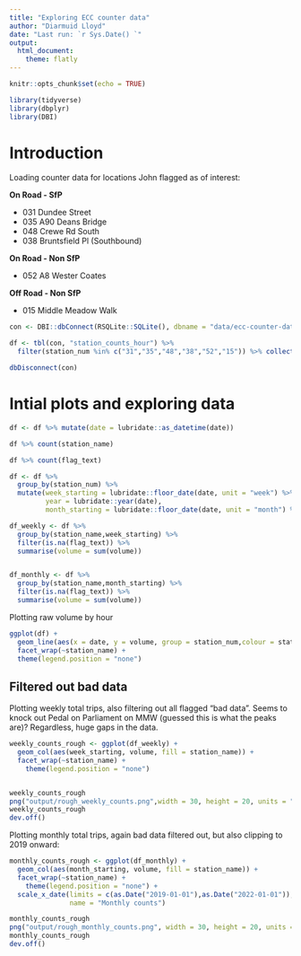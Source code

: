 ```yaml
---
title: "Exploring ECC counter data"
author: "Diarmuid Lloyd"
date: "Last run: `r Sys.Date() `"
output: 
  html_document:
    theme: flatly
---
```


```r
knitr::opts_chunk$set(echo = TRUE)

library(tidyverse)
library(dbplyr)
library(DBI)

```

# Introduction

Loading counter data for locations John flagged as of interest:

**On Road - SfP**

* 031 Dundee Street
* 035 A90 Deans Bridge
* 048 Crewe Rd South
* 038 Bruntsfield Pl (Southbound)

**On Road - Non SfP**

* 052 A8 Wester Coates

**Off Road - Non SfP**

* 015 Middle Meadow Walk

```r
con <- DBI::dbConnect(RSQLite::SQLite(), dbname = "data/ecc-counter-database-output.sqlite")

df <- tbl(con, "station_counts_hour") %>% 
  filter(station_num %in% c("31","35","48","38","52","15")) %>% collect()

dbDisconnect(con)

```

# Intial plots and exploring data

```r

df <- df %>% mutate(date = lubridate::as_datetime(date))

df %>% count(station_name)

df %>% count(flag_text)

df <- df %>% 
  group_by(station_num) %>% 
  mutate(week_starting = lubridate::floor_date(date, unit = "week") %>% as.Date(),
         year = lubridate::year(date),
         month_starting = lubridate::floor_date(date, unit = "month") %>% as.Date())

df_weekly <- df %>% 
  group_by(station_name,week_starting) %>% 
  filter(is.na(flag_text)) %>% 
  summarise(volume = sum(volume))


df_monthly <- df %>% 
  group_by(station_name,month_starting) %>% 
  filter(is.na(flag_text)) %>% 
  summarise(volume = sum(volume))

```

Plotting raw volume by hour

```r

ggplot(df) +
  geom_line(aes(x = date, y = volume, group = station_num,colour = station_name)) +
  facet_wrap(~station_name) +
  theme(legend.position = "none")

```

## Filtered out bad data

Plotting weekly total trips, also filtering out all flagged "bad data". Seems to knock out Pedal on Parliament on MMW (guessed this is what the peaks are)? Regardless, huge gaps in the data.

```r

weekly_counts_rough <- ggplot(df_weekly) +
  geom_col(aes(week_starting, volume, fill = station_name)) + 
  facet_wrap(~station_name) +
    theme(legend.position = "none")


weekly_counts_rough
png("output/rough_weekly_counts.png",width = 30, height = 20, units = "cm", res = 300 )
weekly_counts_rough
dev.off()
```

Plotting monthly total trips, again bad data filtered out, but also clipping to 2019 onward:

```r

monthly_counts_rough <- ggplot(df_monthly) +
  geom_col(aes(month_starting, volume, fill = station_name)) + 
  facet_wrap(~station_name) +
    theme(legend.position = "none") +
  scale_x_date(limits = c(as.Date("2019-01-01"),as.Date("2022-01-01")),
               name = "Monthly counts")

monthly_counts_rough
png("output/rough_monthly_counts.png", width = 30, height = 20, units = "cm", res = 300 )
monthly_counts_rough
dev.off()


```





